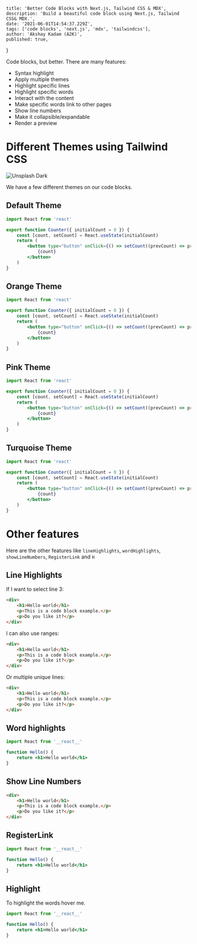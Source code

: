 	title: 'Better Code Blocks with Next.js, Tailwind CSS & MDX',
	description: 'Build a beautiful code block using Next.js, Tailwind CSS& MDX.',
	date: '2021-06-01T14:54:37.229Z',
	tags: ['code blocks', 'next.js', 'mdx', 'tailwindcss'],
	author: 'Akshay Kadam (A2K)',
	published: true,
}


Code blocks, but better. There are many features:

- Syntax highlight
- Apply multiple themes
- Highlight specific lines
- Highlight specific words
- Interact with the content
- Make specific words link to other pages
- Show line numbers
- Make it collapsible/expandable
- Render a preview

<!-- more -->

# Different Themes using Tailwind CSS

<!-- <img alt="Unsplash Dark" src="/andre-benz-JnB8Gio4GZo-unsplash.jpg" /> -->

<img alt="Unsplash Dark" src={unsplash} />

We have a few different themes on our code blocks.

## Default Theme

```jsx theme=turq showLineNumbers=true
import React from 'react'

export function Counter({ initialCount = 0 }) {
	const [count, setCount] = React.useState(initialCount)
	return (
		<button type="button" onClick={() => setCount((prevCount) => prevCount + 1)}>
			{count}
		</button>
	)
}
```

## Orange Theme

```jsx theme=orange
import React from 'react'

export function Counter({ initialCount = 0 }) {
	const [count, setCount] = React.useState(initialCount)
	return (
		<button type="button" onClick={() => setCount((prevCount) => prevCount + 1)}>
			{count}
		</button>
	)
}
```

## Pink Theme

```jsx theme=pink
import React from 'react'

export function Counter({ initialCount = 0 }) {
	const [count, setCount] = React.useState(initialCount)
	return (
		<button type="button" onClick={() => setCount((prevCount) => prevCount + 1)}>
			{count}
		</button>
	)
}
```

## Turquoise Theme

```jsx theme=turq
import React from 'react'

export function Counter({ initialCount = 0 }) {
	const [count, setCount] = React.useState(initialCount)
	return (
		<button type="button" onClick={() => setCount((prevCount) => prevCount + 1)}>
			{count}
		</button>
	)
}
```

# Other features

Here are the other features like `lineHighlights`, `wordHighlights`, `showLineNumbers`, `RegisterLink` and `H`

## Line Highlights

If I want to select line 3:

```html line=3
<div>
	<h1>Hello world</h1>
	<p>This is a code block example.</p>
	<p>Do you like it?</p>
</div>
```

I can also use ranges:

```html line=2-4
<div>
	<h1>Hello world</h1>
	<p>This is a code block example.</p>
	<p>Do you like it?</p>
</div>
```

Or multiple unique lines:

```html line=1,5
<div>
	<h1>Hello world</h1>
	<p>This is a code block example.</p>
	<p>Do you like it?</p>
</div>
```

## Word highlights

```jsx
import React from '__react__'

function Hello() {
	return <h1>Hello world</h1>
}
```

## Show Line Numbers

```html showLineNumbers=true
<div>
	<h1>Hello world</h1>
	<p>This is a code block example.</p>
	<p>Do you like it?</p>
</div>
```

## RegisterLink

<RegisterLink id="demo" index="1" href="https://reactjs.org/" />

```jsx id=demo
import React from '__react__'

function Hello() {
	return <h1>Hello world</h1>
}
```

## Highlight

To highlight the words <H id="highlight" index="1">hover me</H>.

```jsx id=highlight
import React from '__react__'

function Hello() {
	return <h1>Hello world</h1>
}
```
